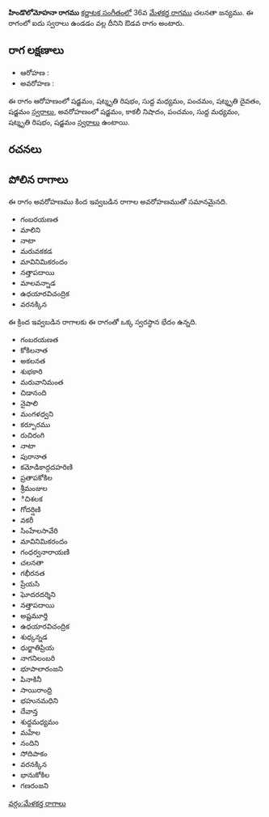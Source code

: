 {{Infobox ragam
	| name          	= హిండొలోమోహనా
	| synonym	    	= 
	| mela          	= 
	| chakra        	= 
	| janaka        	= 
	| type          	= ఔడవ
	| arohanam      	= {{svaraC|S|R3|M1|P|D3|S'}} 
	| avarohanam    	= {{svaraC|S'|N3|P|M1|R3|S}}
	| jeeva         	=
	| chhaya        	=
	| nyasa         	=
	| vishesha      	= 
	| equivalent  		= 
}}
{{కర్ణాటక సంగీత రాగాలు}}
'''హిండొలోమోహనా రాగము''' [[కర్ణాటక సంగీతం]]లో 36వ [[మేళకర్త రాగము]] చలనతా జన్యము.  ఈ రాగంలో ఐదు స్వరాలు ఉండడం వల్ల దీనిని ఔడవ రాగం అంటారు.


==రాగ లక్షణాలు==


* ఆరోహణ : {{svaraC|S|R3|M1|P|D3|S'}} 
* అవరోహణ : {{svaraC|S'|N3|P|M1|R3|S}}

ఈ రాగం ఆరోహణంలో షడ్జమం, షట్శృతి రిషభం, సుద్ద మధ్యమం, పంచమం, షట్శృతి దైవతం, షడ్జమం [[స్వరాలు]], అవరోహణంలో షడ్జమం, కాకలీ నిషాదం, పంచమం, సుద్ద మధ్యమం, షట్శృతి రిషభం, షడ్జమం [[స్వరాలు]] ఉంటాయి.

==రచనలు==



==పోలిన రాగాలు==
ఈ రాగం అవరోహణము కింద ఇవ్వబడిన రాగాల అవరోహణముతో సమానమైనది.
* గంబరయణత
* మాలిని
* నాటా
* మరువకకడ
* మావినిమికరందం
* నత్తాపదాయి
* మాలవన్నాడ
* ఉధయారవిచంద్రిక
* వరనక్కిన

ఈ క్రింద ఇవ్వబడిన రాగాలకు ఈ రాగంతో ఒక్క స్వరస్థాన భేదం ఉన్నది.
* గంబరయణత
* కోకిలనాత
* అకలనత
* శుభకారి
* మరువానిమంత
* చిడానంది
* నైపాలి
* మంగళధ్వని
* కర్పూరము
* రుచిరంగి
* నాటా
* పురానాత
* కమోడికాద్గదహరిణి
* ప్రతాపకోకిల
* శ్రీమంజుల
* ిచిశలక
* గోదర్షిణి
* వకరీ
* సింహేలసావేరి
* మావినిమికరందం
* గంధర్వనారాయణి
* చలనతా
* గభీరనత
* ప్రేయసి
* ఘోదరదర్శిని
* నత్తాపదాయి
* అష్టమూర్తి
* ఉధయారవిచంద్రిక
* శుధ్కన్నడ
* ధుర్జాతిప్రియ
* నాగనిలంబరి
* భూపాలారంజని
* పినాకినీ
* సాయిరాంధ్రి
* భహునమధిని
* దేవాన్త
* శుధ్ధమధ్యమం
* మహేల
* నందిని
* సోదిపాకం
* వరనక్కిన
* భానుకోకిల
* గణరంజని



[[వర్గం:మేళకర్త రాగాలు]]